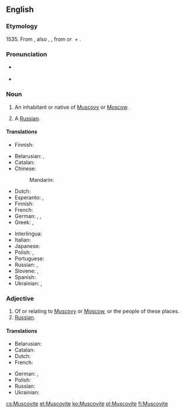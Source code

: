 {{also|muscovite}}
==English==

===Etymology===
1535.  From {{etyl|la|en}} {{term|Moscovita||resident of Moscow or Muscovy, Russian|lang=la}}, also {{term|Muscovita|lang=la}}, {{term|Moschovita|lang=la}}, from {{term|Moscovia|lang=la}} or {{term|Muscovia||Muscovy|lang=la}} + {{term|-ita|lang=la}}.

===Pronunciation===
* {{a|UK}} {{IPA|/ˈmʌs.kəˌvaɪt/}}
* {{audio|en-us-Muscovite.ogg|Audio (US)|lang=en}}

===Noun===
{{en-noun}}

# An inhabitant or native of [[Muscovy]] or [[Moscow]].
# {{context|archaic|lang=en}} A [[Russian]].

====Translations====
{{trans-top|resident of Muscovy}}
* Finnish: {{t+|fi|moskoviitti}}
{{trans-mid}}
{{trans-bottom}}

{{trans-top|resident of Moscow}}
* Belarusian: {{t|be|маскві́ч|m|sc=Cyrl}}, {{t|be|маскві́чка|f|sc=Cyrl}}
* Catalan: {{t|ca|moscovita|m|f}}
* Chinese:
*: Mandarin: {{t|cmn|莫斯科人|tr=Mòsīkē rén|sc=Hani}}
* Dutch: {{t+|nl|Moskoviet|m}}
* Esperanto: {{t|eo|moskvano}} {{qualifier|man or woman}}, {{t|eo|moskvanino}} {{qualifier|woman}}
* Finnish: {{t+|fi|moskovalainen}}
* French: {{t+|fr|Moscovite|m|f}}
* German: {{t+|de|Moskauer|m}}, {{t+|de|Moskowiter|m}}, {{t+|de|Moskauerin|f}}
* Greek: {{t|el|Μοσχοβίτης|m}}, {{t|el|Μοσχοβίτισσα|f}}
{{trans-mid}}
* Interlingua: {{t|ia|moscovita|m|f}}
* Italian: {{t|it|moscovita|m|f}}
* Japanese: {{t|ja|モスクワ人|tr=Mosukuwa-jin|sc=Jpan}}
* Polish: {{t+|pl|moskwianin|m}}, {{t+|pl|moskwianka|f}}
* Portuguese: {{t+|pt|moscovita|m|f}}
* Russian: {{t+|ru|москвич|m|tr=moskvíč}}, {{t+|ru|москвичка|f|tr=moskvíčka}}
* Slovene: {{t|sl|moskovčan|m}}, {{t|sl|moskovčanka|f}}
* Spanish: {{t+|es|moscovita|m|f}}
* Ukrainian: {{t|uk|москви́ч|m|sc=Cyrl}}, {{t|uk|москви́чка|f|sc=Cyrl}}
{{trans-bottom}}

===Adjective===
{{en-adj}}

# Of or relating to [[Muscovy]] or [[Moscow]], or the people of these places.
# [[Russian]].

====Translations====
{{trans-top|Relating to Moscow}}
* Belarusian: {{t|be|маско́ўскі|m|sc=Cyrl}}
* Catalan: {{t|ca|moscovita}}
* Dutch: {{t+|nl|Moskovitisch}}
* French: {{t+|fr|moscovite}}
{{trans-mid}}
* German: {{t|de|moskowitisch}}, {{t+|de|Moskauer}}
* Polish: {{t+|pl|moskiewski}}
* Russian: {{t+|ru|московский|tr=moskóvskij|sc=Cyrl}}
* Ukrainian: {{t|uk|моско́вський|m|sc=Cyrl}}
{{trans-bottom}}

[[cs:Muscovite]]
[[et:Muscovite]]
[[ko:Muscovite]]
[[pl:Muscovite]]
[[fi:Muscovite]]